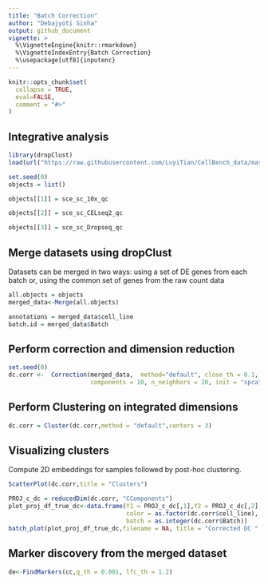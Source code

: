 ```yaml
---
title: "Batch Correction"
author: "Debajyoti Sinha"
output: github_document
vignette: >
  %\VignetteEngine{knitr::rmarkdown}
  %\VignetteIndexEntry{Batch Correction}
  %\usepackage[utf8]{inputenc}
---
```


```r
knitr::opts_chunk$set(
  collapse = TRUE,
  eval=FALSE,
  comment = "#>"
)
```

## Integrative analysis
```r

library(dropClust)
load(url("https://raw.githubusercontent.com/LuyiTian/CellBench_data/master/data/sincell_with_class.RData"))

set.seed(0)
objects = list()

objects[[1]] = sce_sc_10x_qc

objects[[2]] = sce_sc_CELseq2_qc

objects[[3]] = sce_sc_Dropseq_qc

```

## Merge datasets using dropClust
Datasets can be merged in two ways: using a set of DE genes from each batch or, using the common set of genes from the raw count data

```r

all.objects = objects
merged_data<-Merge(all.objects)

annotations = merged_data$cell_line
batch.id = merged_data$Batch
```


## Perform correction and dimension reduction

```r
set.seed(0)
dc.corr <-  Correction(merged_data,  method="default", close_th = 0.1, cells_th = 0.1,
                       components = 10, n_neighbors = 20, init = "spca", min_dist = 0.5)
```

## Perform Clustering on integrated dimensions

```r
dc.corr = Cluster(dc.corr,method = "default",centers = 3)
```
## Visualizing clusters

Compute 2D embeddings for samples followed by post-hoc clustering.

```r
ScatterPlot(dc.corr,title = "Clusters")

PROJ_c_dc = reducedDim(dc.corr, "CComponents")
plot_proj_df_true_dc<-data.frame(Y1 = PROJ_c_dc[,1],Y2 = PROJ_c_dc[,2],
                                 color = as.factor(dc.corr$cell_line),
                                 batch = as.integer(dc.corr$Batch))
batch_plot(plot_proj_df_true_dc,filename = NA, title = "Corrected DC ",  type=NULL)
```

## Marker discovery from the merged dataset
```r
de<-FindMarkers(cc,q_th = 0.001, lfc_th = 1.2)
```
